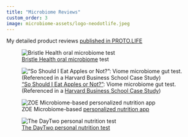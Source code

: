 ```yaml
---
title: "Microbiome Reviews"
custom_order: 3
image: microbiome-assets/logo-neodotlife.jpeg
---
```


My detailed product reviews [published in PROTO.LIFE](https://proto.life/author/richard-sprague/)



::: {layout-nrow="2"}




![[Bristle Health oral microbiome](https://neo.life/2022/09/its-now-possible-to-track-your-oral-microbiome/) test](https://neo.life/wp-content/uploads/2022/09/oral-microbiome-health-tracking-quantitative-self.jpg)

![["So Should I Eat Apples or Not?"](https://medium.com/neodotlife/review-of-viome-f024423a3d3a): Viome microbiome gut test. (Referenced in a [Harvard Business School Case Study](http://hbr.org/product/DayTwo--Going-to-Market-w/an/519010-PDF-ENG))](https://proto.life/wp-content/uploads/2018/02/1G_-gVv5PAU91ew2Aeg61Tg.jpeg)

![ZOE Microbiome-based [personalized nutrition app](https://neo.life/2020/10/let-your-gut-be-your-guide/)](https://proto.life/wp-content/uploads/2020/10/michael-hoeweler-neo-life-zoe-large-scaled.jpg)

![[The DayTwo personal nutrition test](https://proto.life/2017/11/when-a-double-chocolate-brownie-is-better-for-you-than-quinoa/)](https://proto.life/wp-content/uploads/2017/11/1D-itiGNZYQ4qhe7oElO78w.jpeg)

:::
